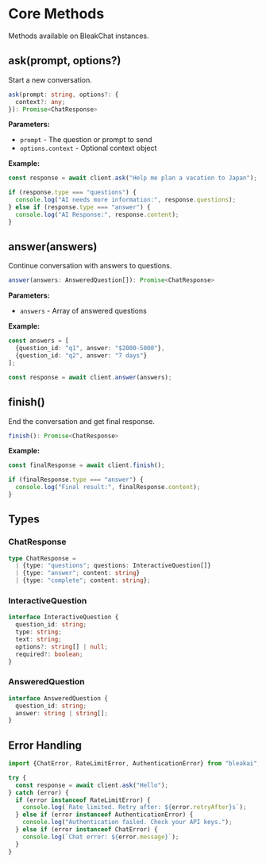 # Core Methods

Methods available on BleakChat instances.

## ask(prompt, options?)

Start a new conversation.

```typescript
ask(prompt: string, options?: {
  context?: any;
}): Promise<ChatResponse>
```

**Parameters:**

- `prompt` - The question or prompt to send
- `options.context` - Optional context object

**Example:**

```typescript
const response = await client.ask("Help me plan a vacation to Japan");

if (response.type === "questions") {
  console.log("AI needs more information:", response.questions);
} else if (response.type === "answer") {
  console.log("AI Response:", response.content);
}
```

## answer(answers)

Continue conversation with answers to questions.

```typescript
answer(answers: AnsweredQuestion[]): Promise<ChatResponse>
```

**Parameters:**

- `answers` - Array of answered questions

**Example:**

```typescript
const answers = [
  {question_id: "q1", answer: "$2000-5000"},
  {question_id: "q2", answer: "7 days"}
];

const response = await client.answer(answers);
```

## finish()

End the conversation and get final response.

```typescript
finish(): Promise<ChatResponse>
```

**Example:**

```typescript
const finalResponse = await client.finish();

if (finalResponse.type === "answer") {
  console.log("Final result:", finalResponse.content);
}
```

## Types

### ChatResponse

```typescript
type ChatResponse =
  | {type: "questions"; questions: InteractiveQuestion[]}
  | {type: "answer"; content: string}
  | {type: "complete"; content: string};
```

### InteractiveQuestion

```typescript
interface InteractiveQuestion {
  question_id: string;
  type: string;
  text: string;
  options?: string[] | null;
  required?: boolean;
}
```

### AnsweredQuestion

```typescript
interface AnsweredQuestion {
  question_id: string;
  answer: string | string[];
}
```

## Error Handling

```typescript
import {ChatError, RateLimitError, AuthenticationError} from "bleakai";

try {
  const response = await client.ask("Hello");
} catch (error) {
  if (error instanceof RateLimitError) {
    console.log(`Rate limited. Retry after: ${error.retryAfter}s`);
  } else if (error instanceof AuthenticationError) {
    console.log("Authentication failed. Check your API keys.");
  } else if (error instanceof ChatError) {
    console.log(`Chat error: ${error.message}`);
  }
}
```
